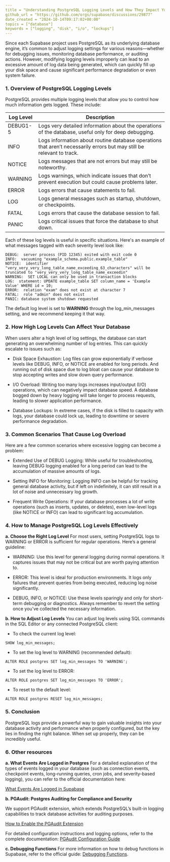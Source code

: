 ```yaml
---
title = "Understanding PostgreSQL Logging Levels and How They Impact Your Project"
github_url = "https://github.com/orgs/supabase/discussions/29877"
date_created = "2024-10-14T09:17:02+00:00"
topics = ["database"]
keywords = ["logging", "disk", "i/o", "lockups"]
---
```


Since each Supabase project uses PostgreSQL as its underlying database engine, it’s common to adjust logging settings for various reasons—whether for debugging issues, monitoring database performance, or auditing actions. However, modifying logging levels improperly can lead to an excessive amount of log data being generated, which can quickly fill up your disk space and cause significant performance degradation or even system failure.

### 1. Overview of PostgreSQL Logging Levels

PostgreSQL provides multiple logging levels that allow you to control how much information gets logged. These include:

| Log Level | Description                                                                                                           |
| --------- | --------------------------------------------------------------------------------------------------------------------- |
| DEBUG1-5  | Logs very detailed information about the operations of the database, useful only for deep debugging.                  |
| INFO      | Logs information about routine database operations that aren’t necessarily errors but may still be relevant to track. |
| NOTICE    | Logs messages that are not errors but may still be noteworthy.                                                        |
| WARNING   | Logs warnings, which indicate issues that don’t prevent execution but could cause problems later.                     |
| ERROR     | Logs errors that cause statements to fail.                                                                            |
| LOG       | Logs general messages such as startup, shutdown, or checkpoints.                                                      |
| FATAL     | Logs errors that cause the database session to fail.                                                                  |
| PANIC     | Logs critical issues that force the database to shut down.                                                            |

Each of these log levels is useful in specific situations. Here's an example of what messages tagged with each severity level look like:

```
DEBUG:  server process (PID 12345) exited with exit code 0
INFO:  vacuuming "example_schema.public.example_table"
NOTICE:  identifier "very_very_very_long_table_name_exceeding_63_characters" will be truncated to "very_very_very_long_table_name_exceedin"
WARNING:  SET LOCAL can only be used in transaction blocks
LOG:  statement: UPDATE example_table SET column_name = 'Example Value' WHERE id = 10;
ERROR:  relation "exam" does not exist at character 7
FATAL:  role "admin" does not exist
PANIC: database system shutdown requested
```

The default log level is set to **WARNING** through the log_min_messages setting, and we recommend keeping it that way.

### 2. How High Log Levels Can Affect Your Database

When users alter a high level of log settings, the database can start generating an overwhelming number of log entries. This can quickly escalate to issues such as:

- Disk Space Exhaustion: Log files can grow exponentially if verbose levels like DEBUG, INFO, or NOTICE are enabled for long periods. And running out of disk space due to log bloat can cause your database to stop accepting writes and slow down query performance.

- I/O Overload: Writing too many logs increases input/output (I/O) operations, which can negatively impact database speed. A database bogged down by heavy logging will take longer to process requests, leading to slower application performance.

- Database Lockups: In extreme cases, if the disk is filled to capacity with logs, your database could lock up, leading to downtime or severe performance degradation.

### 3. Common Scenarios That Cause Log Overload

Here are a few common scenarios where excessive logging can become a problem:

- Extended Use of DEBUG Logging: While useful for troubleshooting, leaving DEBUG logging enabled for a long period can lead to the accumulation of massive amounts of logs.

- Setting INFO for Monitoring: Logging INFO can be helpful for tracking general database activity, but if left on indefinitely, it can still result in a lot of noise and unnecessary log growth.

- Frequent Write Operations: If your database processes a lot of write operations (such as inserts, updates, or deletes), even low-level logs (like NOTICE or INFO) can lead to significant log accumulation.

### 4. How to Manage PostgreSQL Log Levels Effectively

**a. Choose the Right Log Level**
For most users, setting PostgreSQL logs to WARNING or ERROR is sufficient for regular operations. Here’s a general guideline:

- WARNING: Use this level for general logging during normal operations. It captures issues that may not be critical but are worth paying attention to.

- ERROR: This level is ideal for production environments. It logs only failures that prevent queries from being executed, reducing log noise significantly.

- DEBUG, INFO, or NOTICE: Use these levels sparingly and only for short-term debugging or diagnostics. Always remember to revert the setting once you've collected the necessary information.

**b. How to Adjust Log Levels**
You can adjust log levels using SQL commands in the SQL Editor or any connected PostgreSQL client:

- To check the current log level:

```
SHOW log_min_messages;
```

- To set the log level to WARNING (recommended default):

```
ALTER ROLE postgres SET log_min_messages TO 'WARNING';
```

- To set the log level to ERROR:

```
ALTER ROLE postgres SET log_min_messages TO 'ERROR';
```

- To reset to the default level:

```
ALTER ROLE postgres RESET log_min_messages;
```

### 5. Conclusion

PostgreSQL logs provide a powerful way to gain valuable insights into your database activity and performance when properly configured, but the key lies in finding the right balance. When set up properly, they can be incredibly useful.

### 6. Other resources

**a. What Events Are Logged in Postgres**
For a detailed explanation of the types of events logged in your database (such as connection events, checkpoint events, long-running queries, cron jobs, and severity-based logging), you can refer to the official documentation here:

[What Events Are Logged in Supabase](https://gist.github.com/TheOtherBrian1/991d32c2b00dbc75d29b80d4cdf41aa7)

**b. PGAudit: Postgres Auditing for Compliance and Security**

We support PGAudit extension, which extends PostgreSQL’s built-in logging capabilities to track database activities for auditing purposes.

[How to Enable the PGAudit Extension](https://supabase.com/docs/guides/database/extensions/pgaudit?queryGroups=database-method&database-method=dashboard#enable-the-extension)

For detailed configuration instructions and logging options, refer to the complete documentation: [PGAudit Configuration Guide](https://supabase.com/docs/guides/database/extensions/pgaudit?queryGroups=database-method&database-method=dashboard#configure-the-extension)

**c. Debugging Functions**
For more information on how to debug functions in Supabase, refer to the official guide: [Debugging Functions](https://supabase.com/docs/guides/database/functions?queryGroups=language&language=js#debugging-functions).
